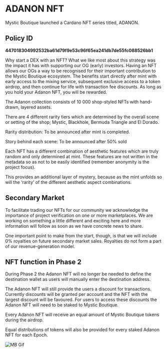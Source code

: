 
# ADANON NFT

Mystic Boutique launched a Cardano NFT series titled, ADANON. 

## Policy ID

**447018304992532ba61d79f9e53c96f65ea241db7de55fc088526bb1**

Why start a DEX with an NFT? What we like most about this strategy was the impact it has with supporting our OG (early) investors. Having an NFT allows our OGs a way to be recognised for their important contribution to the Mystic Boutique ecosystem. The benefits start directly after mint with early access to the mixing service, subsequent exclusive access to a token airdrop, and then continue for life with transaction fee discounts. As long as you hold your Adanon NFT, you will be rewarded. 

The Adanon collection consists of 10 000 shop-styled NFTs with hand-drawn, layered assets. 

There are 4 different rarity tiers which are determined by the overall scene or setting of the shop; Mystic, Blackhole, Bermuda Triangle and El Dorado.

Rarity distribution: To be announced after mint is completed.

Story behind each scene: To be announced after 50% sold

Each NFT has a different combination of aesthetic features which are truly random and only determined at mint. These features are not written in the metadata so as not to be easily identified (remember anonymity is the project focus). 

This provides an additional layer of mystery, because as the mint unfolds so will the ‘rarity’ of the different aesthetic aspect combinations.

## Secondary Market

To facilitate trading our NFTs for our community we acknowledge the importance of project verification on one or more marketplaces. We are working on something a little different and exciting here and more information will follow as soon as we have concrete news to share.

One important point to make from the start, though, is that we will include 0% royalties on future secondary market sales. Royalties do not form a part of our revenue-generation model. 

##  NFT function in Phase 2

During Phase 2 the Adanon NFT will no longer be needed to define the destination wallet as users will manually enter the destination address.

The Adanon NFT will still provide the users a discount for transactions. Currently discounts will be granted per account and the NFT with the largest discount will be favoured. For users to access these discounts the Adanon NFT will need to be staked to Mystic Boutique. 

Every Adanon NFT will receive an equal amount of Mystic Boutique tokens during the airdrop.

Equal distributions of tokens will also be provided for every staked Adanon NFT for each Epoch.


![MB Gif](../../public/mysticboutique1.gif)
